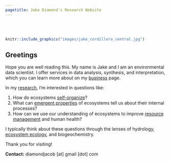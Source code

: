 ```yaml
---
pagetitle: Jake Diamond's Research Website
---
```

\
\
```r
knitr::include_graphics("images/jake_cordillera_central.jpg")
```

## Greetings

Hope you are well reading this. My name is Jake and I am an environmental data scientist. I offer services in data analysis, synthesis, and interpretation, which you can learn more about on my [business](https://jakediamond.science/business.html) page.

In my [research](https://jakediamond.science/research.html), I'm interested in questions like:

1. How do ecosystems [self-organize](https://en.wikipedia.org/wiki/Self-organization)?
2. What can [emergent properties](https://en.wikipedia.org/wiki/Emergence#Emergent_structures_in_nature) of ecosystems tell us about their internal processes?
3. How can we use our understanding of ecosystems to improve [resource management](https://en.wikipedia.org/wiki/Environmental_resource_management) and human health?

I typically think about these questions through the lenses of hydrology, [ecosystem ecology](https://en.wikipedia.org/wiki/Ecosystem_ecology), and biogeochemistry.

Thank you for visiting!

**Contact:** diamondjacob [at] gmail [dot] com
